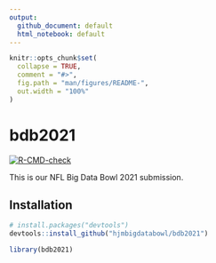 ```yaml
---
output:
  github_document: default
  html_notebook: default
---
```


<!-- README.md is generated from README.Rmd. Please edit that file -->

```r
knitr::opts_chunk$set(
  collapse = TRUE,
  comment = "#>",
  fig.path = "man/figures/README-",
  out.width = "100%"
)
```

# bdb2021

<!-- badges: start -->
[![R-CMD-check](https://github.com/hjmbigdatabowl/bdb2021/workflows/R-CMD-check/badge.svg)](https://github.com/hjmbigdatabowl/bdb2021/actions)
<!-- badges: end -->

This is our NFL Big Data Bowl 2021 submission. 

## Installation

``` r
# install.packages("devtools")
devtools::install_github("hjmbigdatabowl/bdb2021")
```


```r
library(bdb2021)
```
